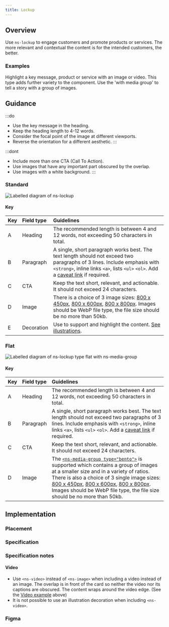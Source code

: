 ```yaml
---
title: Lockup
---
```





## Overview

<CompDetails name={componentName} />

Use `ns-lockup` to engage customers and promote products or services. The more relevant and contextual the content is for the intended customers, the better.

### Examples

<Tabs>
  <TabItem label="Standard">
  Highlight a key message, product or service with an image or video.
    <Tabs>
      <TabItem label="Standard">
        <ExampleViewer type="standard" />
      </TabItem>
      <TabItem label="with video">
        <ExampleViewer type="standard-video" />
      </TabItem>
    </Tabs>
  </TabItem>
  <TabItem label="Flat">
  This type adds further variety to the component. Use the 'with media group' to tell a story with a group of images.
    <Tabs>
      <TabItem label="Flat">
        <ExampleViewer type="flat" />
      </TabItem>
      <TabItem label="with video">
        <ExampleViewer type="flat-video" />
      </TabItem>
      <TabItem label="with media group">
        <ExampleViewer type="flat-media-group" />
      </TabItem>
    </Tabs>
  </TabItem>
</Tabs>

## Guidance

:::do
- Use the key message in the heading.
- Keep the heading length to 4-12 words.
- Consider the focal point of the image at different viewports.
- Reverse the orientation for a different aesthetic.
:::

:::dont
- Include more than one CTA (Call To Action).
- Use images that have any important part obscured by the overlap.
- Use images with a white background.
:::

### Standard

![Labelled diagram of ns-lockup](@assets/components/ns-lockup/guidance.webp)

#### Key

| Key | Field type | Guidelines |
| :--- | :--- | :--- |
| <span class="marker">A</span> | Heading | The recommended length is between 4 and 12 words, not exceeding 50 characters in total. |
| <span class="marker">B</span> | Paragraph | A single, short paragraph works best. The text length should not exceed two paragraphs of 3 lines. Include emphasis with `<strong>`, inline links `<a>`, lists `<ul>` `<ol>`. Add a [caveat link](/components/ns-caveat) if required. |
| <span class="marker">C</span> | CTA | Keep the text short, relevant, and actionable. It should not exceed 24 characters. |
| <span class="marker">D</span> | Image | There is a choice of 3 image sizes: [800 x 450px](/guidelines/assets#800x450px), [800 x 600px](/guidelines/assets#800x600px), [800 x 800px](/guidelines/assets#800x800px). Images should be WebP file type, the file size should be no more than 50kb. |
| <span class="marker">E</span> | Decoration | Use to support and highlight the content. [See illustrations](/guidelines/assets/#illustrations). |

### Flat

![Labelled diagram of ns-lockup type flat with ns-media-group](@assets/components/ns-lockup/guidance-flat.webp)

#### Key

| Key | Field type | Guidelines |
| :--- | :--- | :--- |
| <span class="marker">A</span> | Heading | The recommended length is between 4 and 12 words, not exceeding 50 characters in total. |
| <span class="marker">B</span> | Paragraph | A single, short paragraph works best. The text length should not exceed two paragraphs of 3 lines. Include emphasis with `<strong>`, inline links `<a>`, lists `<ul>` `<ol>`. Add a [caveat link](/components/ns-caveat) if required. |
| <span class="marker">C</span> | CTA | Keep the text short, relevant, and actionable. It should not exceed 24 characters. |
| <span class="marker">D</span> | Image | The [`<ns-media-group type="bento">`](/components/ns-media-group) is supported which contains a group of images at a smaller size and in a variety of ratios. There is also a choice of 3 single image sizes: [800 x 450px](/guidelines/assets#800x450px), [800 x 600px](/guidelines/assets#800x600px), [800 x 800px](/guidelines/assets#800x800px). Images should be WebP file type, the file size should be no more than 50kb. |

## Implementation

### Placement

<Placement name={componentName} />

### Specification

<Specification name={componentName} />

### Specification notes

#### Video

- Use `<ns-video>` instead of `<ns-image>` when including a video instead of an image. The overlap is in front of the card so neither the video nor its captions are obscured. The content wraps around the video edge. (See the [Video example](#examples) above)
- It is not possible to use an illustration decoration when including `<ns-video>`.

### Figma

<Figma name={componentName} />
